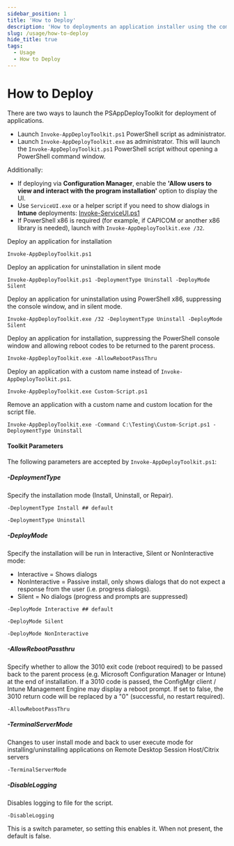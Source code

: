 ```yaml
---
sidebar_position: 1
title: 'How to Deploy'
description: 'How to deployments an application installer using the command line / SCCM.'
slug: /usage/how-to-deploy
hide_title: true
tags:
  - Usage
  - How to Deploy
---
```


# How to Deploy

There are two ways to launch the PSAppDeployToolkit for deployment of applications.

- Launch `Invoke-AppDeployToolkit.ps1` PowerShell script as administrator.
- Launch `Invoke-AppDeployToolkit.exe` as administrator. This will launch the `Invoke-AppDeployToolkit.ps1` PowerShell script without opening a PowerShell command window.

Additionally:
- If deploying via **Configuration Manager**, enable the **'Allow users to view and interact with the program installation'** option to display the UI.
- Use `ServiceUI.exe` or a helper script if you need to show dialogs in **Intune** deployments: [Invoke-ServiceUI.ps1](https://github.com/PSAppDeployToolkit/PSAppDeployToolkit/tree/main/examples/ServiceUI)
- If PowerShell x86 is required (for example, if CAPICOM or another x86 library is needed), launch with `Invoke-AppDeployToolkit.exe /32`.

Deploy an application for installation

```
Invoke-AppDeployToolkit.ps1
```

Deploy an application for uninstallation in silent mode

```
Invoke-AppDeployToolkit.ps1 -DeploymentType Uninstall -DeployMode Silent
```

Deploy an application for uninstallation using PowerShell x86, suppressing the console window, and in silent mode.

```
Invoke-AppDeployToolkit.exe /32 -DeploymentType Uninstall -DeployMode Silent
```

Deploy an application for installation, suppressing the PowerShell console window and allowing reboot codes to be returned to the parent process.

```
Invoke-AppDeployToolkit.exe -AllowRebootPassThru
```

Deploy an application with a custom name instead of `Invoke-AppDeployToolkit.ps1`.

```
Invoke-AppDeployToolkit.exe Custom-Script.ps1
```

Remove an application with a custom name and custom location for the script file.

```
Invoke-AppDeployToolkit.exe -Command C:\Testing\Custom-Script.ps1 -DeploymentType Uninstall
```

#### Toolkit Parameters

The following parameters are accepted by `Invoke-AppDeployToolkit.ps1`:

##### -DeploymentType

Specify the installation mode (Install, Uninstall, or Repair).

```
-DeploymentType Install ## default
```

```
-DeploymentType Uninstall
```

##### -DeployMode

Specify the installation will be run in Interactive, Silent or NonInteractive mode:

- Interactive = Shows dialogs
- NonInteractive = Passive install, only shows dialogs that do not expect a response from the user (i.e. progress dialogs).
- Silent = No dialogs (progress and prompts are suppressed)

```
-DeployMode Interactive ## default
```

```
-DeployMode Silent
```

```
-DeployMode NonInteractive
```

##### -AllowRebootPassthru

Specify whether to allow the 3010 exit code (reboot required) to be passed back to the parent process (e.g. Microsoft Configuration Manager or Intune) at the end of installation. If a 3010 code is passed, the ConfigMgr client / Intune Management Engine may display a reboot prompt. If set to false, the 3010 return code will be replaced by a "0" (successful, no restart required).

```
-AllowRebootPassThru
```

##### -TerminalServerMode

Changes to user install mode and back to user execute mode for installing/uninstalling applications on Remote Desktop Session Host/Citrix servers

```
-TerminalServerMode
```

##### -DisableLogging

Disables logging to file for the script.

```
-DisableLogging
```

This is a switch parameter, so setting this enables it. When not present, the default is false.
